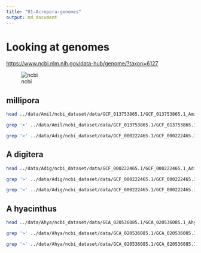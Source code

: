 ```yaml
---
title: "01-Acropora-genomes"
output: md_document
---
```


# Looking at genomes

<https://www.ncbi.nlm.nih.gov/data-hub/genome/?taxon=6127>

![ncbi](https://gannet.fish.washington.edu/seashell/snaps/Genome_-_NCBI_-_NLM_2023-03-02_11-52-28.png)

## millipora

```bash
head ../data/Amil/ncbi_dataset/data/GCF_013753865.1/GCF_013753865.1_Amil_v2.1_genomic.fna
```

```bash
grep '>' ../data/Amil/ncbi_dataset/data/GCF_013753865.1/GCF_013753865.1_Amil_v2.1_genomic.fna | wc -l
```

```bash
grep '>' ../data/Adig/ncbi_dataset/data/GCF_000222465.1/GCF_000222465.1_Adig_1.1_genomic.fna | head -40
```

## A digitera

```bash
head ../data/Adig/ncbi_dataset/data/GCF_000222465.1/GCF_000222465.1_Adig_1.1_genomic.fna
```

```bash
grep '>' ../data/Adig/ncbi_dataset/data/GCF_000222465.1/GCF_000222465.1_Adig_1.1_genomic.fna | wc -l
```

```bash
grep '>' ../data/Adig/ncbi_dataset/data/GCF_000222465.1/GCF_000222465.1_Adig_1.1_genomic.fna | head -40
```

## A hyacinthus

```bash
head ../data/Ahya/ncbi_dataset/data/GCA_020536085.1/GCA_020536085.1_Ahyacinthus.chrsV1_genomic.fna
```

```bash
grep '>' ../data/Ahya/ncbi_dataset/data/GCA_020536085.1/GCA_020536085.1_Ahyacinthus.chrsV1_genomic.fna | wc -l
```

```bash
grep '>' ../data/Ahya/ncbi_dataset/data/GCA_020536085.1/GCA_020536085.1_Ahyacinthus.chrsV1_genomic.fna | head -40
```
